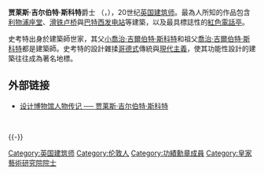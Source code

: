 {{noteTA
|G1=UK Places
|T=zh-cn:贾莱斯·吉尔伯特·斯科特; zh-tw:賈爾斯·吉伯特·史考特; zh-hk:謝傲斯·基拔·史葛;
|1=zh-cn:贾莱斯; zh-tw:賈爾斯; zh-hk:謝傲斯;
|2=zh-cn:吉尔伯特; zh-tw:吉伯特; zh-hk:基拔; zh-hant:吉爾伯特;
|3=zh-cn:斯科特; zh-tw:史考特; zh-hk:史葛;
|4=zh-hans:布卢姆茨伯里; zh-tw:布魯姆斯伯里; zh-hant:布盧姆茨伯里; zh-hk:布林斯貝利;
|5=zh-hans:乔治; zh-hk:佐治; zh-tw:喬治;
}}
{{about|建築師|帆船運動員|賈爾斯·斯科特}}
{{Infobox architect
|name                 = 賈爾斯·吉伯特·史考特<br><small>Sir Giles Gilbert Scott</small>
|image                = 
|caption              = Scott in 1924 at the time of the consecration of [[Liverpool_Cathedral|Liverpool Cathedral]]
|nationality          = [[英国|英国]]
|birth_date           = {{birth_date|1880|11|9|df=y}}
|birth_place          = 英格蘭[[米德爾塞克斯|米德爾塞克斯]][[汉普斯特得|汉普斯特得]]
|death_date           = {{death_date and age|1960|2|8|1880|11|9|df=y}}
|death_place          = 英格蘭[[大倫敦|大倫敦]][[布卢姆茨伯里|布卢姆茨伯里]]
|alma_mater           = {{tsl|en|Beaumont College|博蒙特學院}}
|religion             = [[Roman_Catholicism|Roman Catholicism]]
|significant_buildings= [[巴特西发电站|巴特西发电站]]、[[利物浦座堂|利物浦座堂]]、[[英国下议院|英国下议院]]
}}
'''贾莱斯·吉尔伯特·斯科特'''爵士 {{Post-nominals|country=GBR|OM|RA|FRIBA}}（{{lang-en|Sir Giles Gilbert Scott}}，{{bd|1880年|11月9日|1960年|2月8日|}}），20世纪[[英国|英国]][[建筑师|建筑师]]。最為人所知的作品包含[[利物浦座堂|利物浦座堂]]、[[滑铁卢桥|滑铁卢桥]]與[[巴特西发电站|巴特西发电站]]等建築，以及最具標誌性的[[紅色電話亭|紅色電話亭]]。

史考特出身於建築師世家，其父[[小喬治·吉爾伯特·斯科特|小喬治·吉爾伯特·斯科特]]和祖父[[喬治·吉爾伯特·斯科特|喬治·吉爾伯特·斯科特]]都是建築師。史考特的設計雜揉[[哥德復興式建築|哥德式]]傳統與[[現代主義|現代主義]]，使其功能性設計的建築往往成為著名地標。

==外部链接==
{{stack begin}}
{{Commonscat|Giles Gilbert Scott}}
{{stack end}}
*[http://www.designmuseum.org/design/giles-gilbert-scott 设计博物馆人物传记 ── 贾莱斯·吉尔伯特·斯科特]{{Webarchive|url=https://archive.is/20130112230156/http://www.designmuseum.org/design/giles-gilbert-scott |date=2013-01-12 }}

<br>
{{UK-bio-stub}}

{{-}}
{{Authority control}}
{{DEFAULTSORT:Scott, Giles Gilbert}}

[[Category:英国建筑师|Category:英国建筑师]]
[[Category:伦敦人|Category:伦敦人]]
[[Category:功績勳章成員|Category:功績勳章成員]]
[[Category:皇家藝術研究院院士|Category:皇家藝術研究院院士]]